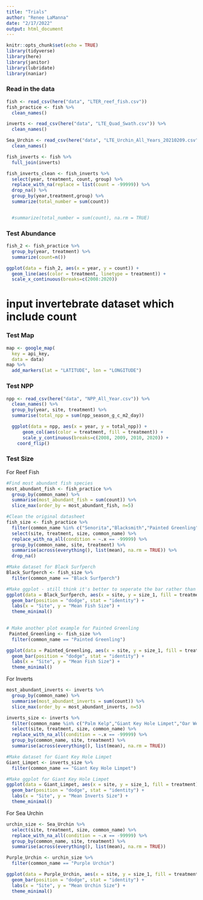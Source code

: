 ```yaml
---
title: "Trials"
author: "Renee LaManna"
date: "2/17/2022"
output: html_document
---
```


```r

knitr::opts_chunk$set(echo = TRUE)
library(tidyverse)
library(here)
library(janitor)
library(lubridate)
library(naniar)
```

### Read in the data
```r
fish <- read_csv(here("data", "LTER_reef_fish.csv"))
fish_practice <- fish %>% 
  clean_names()

inverts <- read_csv(here("data", "LTE_Quad_Swath.csv")) %>% 
  clean_names()

Sea_Urchin <- read_csv(here("data", "LTE_Urchin_All_Years_20210209.csv")) %>%
  clean_names()

```
```r
fish_inverts <- fish %>% 
  full_join(inverts)

fish_inverts_clean <- fish_inverts %>%
  select(year, treatment, count, group) %>%
  replace_with_na(replace = list(count = -99999)) %>%
  drop_na() %>%
  group_by(year,treatment,group) %>%
  summarize(total_number = sum(count))


  #summarize(total_number = sum(count), na.rm = TRUE)
```




### Test Abundance
```r
fish_2 <- fish_practice %>% 
  group_by(year, treatment) %>% 
  summarize(count=n())

ggplot(data = fish_2, aes(x = year, y = count)) +
  geom_line(aes(color = treatment, linetype = treatment)) + 
  scale_x_continuous(breaks=c(2008:2020)) 
```
# input invertebrate dataset which include count

### Test Map
```r
map <- google_map(
  key = api_key,
  data = data)
map %>%
  add_markers(lat = "LATITUDE", lon = "LONGITUDE")
```

### Test NPP
```r
npp <- read_csv(here("data", "NPP_All_Year.csv")) %>% 
  clean_names() %>% 
  group_by(year, site, treatment) %>% 
  summarise(total_npp = sum(npp_season_g_c_m2_day))

  ggplot(data = npp, aes(x = year, y = total_npp)) +
      geom_col(aes(color = treatment, fill = treatment)) + 
      scale_y_continuous(breaks=c(2008, 2009, 2010, 2020)) +
    coord_flip()
```

### Test Size

For Reef Fish
```r
#Find most abundant fish species
most_abundant_fish <- fish_practice %>% 
  group_by(common_name) %>% 
  summarise(most_abundant_fish = sum(count)) %>%  
  slice_max(order_by = most_abundant_fish, n=5) 

#Clean the original datasheet
fish_size <- fish_practice %>%
  filter(common_name %in% c("Senorita","Blacksmith","Painted Greenling","Kelp Bass","Black Surfperch")) %>%
  select(site, treatment, size, common_name) %>%
  replace_with_na_all(condition = ~.x == -99999) %>%
  group_by(common_name, site, treatment) %>%
  summarise(across(everything(), list(mean), na.rm = TRUE)) %>%
  drop_na()

#Make dataset for Black Surfperch
Black_Surfperch <- fish_size %>%
  filter(common_name == "Black Surfperch")

#Make ggplot - still think it's better to seperate the bar rather than stack them together
ggplot(data = Black_Surfperch, aes(x = site, y = size_1, fill = treatment)) +
  geom_bar(position = "dodge", stat = "identity") +
  labs(x = "Site", y = "Mean Fish Size") +
  theme_minimal()
  
```
```r
# Make another plot example for Painted Greenling
 Painted_Greenling <- fish_size %>%
  filter(common_name == "Painted Greenling")

ggplot(data = Painted_Greenling, aes(x = site, y = size_1, fill = treatment)) +
  geom_bar(position = "dodge", stat = "identity") +
  labs(x = "Site", y = "Mean Fish Size") +
  theme_minimal()

```
For Inverts
```r
most_abundant_inverts <- inverts %>% 
  group_by(common_name) %>% 
  summarise(most_abundant_inverts = sum(count)) %>%  
  slice_max(order_by = most_abundant_inverts, n=5) 

inverts_size <- inverts %>%
  filter(common_name %in% c("Palm Kelp","Giant Key Hole Limpet","Oar Weed","Rock Scallop","Warty Sea Cucumber")) %>%
  select(site, treatment, size, common_name) %>%
  replace_with_na_all(condition = ~.x == -99999) %>%
  group_by(common_name, site, treatment) %>%
  summarise(across(everything(), list(mean), na.rm = TRUE))

#Make dataset for Giant Key Hole Limpet
Giant_Limpet <- inverts_size %>%
  filter(common_name == "Giant Key Hole Limpet")

#Make ggplot for Giant Key Hole Limpet
ggplot(data = Giant_Limpet, aes(x = site, y = size_1, fill = treatment)) +
  geom_bar(position = "dodge", stat = "identity") +
  labs(x = "Site", y = "Mean Inverts Size") +
  theme_minimal()
```
For Sea Urchin
```r
urchin_size <- Sea_Urchin %>%
  select(site, treatment, size, common_name) %>%
  replace_with_na_all(condition = ~.x == -99999) %>%
  group_by(common_name, site, treatment) %>%
  summarise(across(everything(), list(mean), na.rm = TRUE))

Purple_Urchin <- urchin_size %>%
  filter(common_name == "Purple Urchin")

ggplot(data = Purple_Urchin, aes(x = site, y = size_1, fill = treatment)) +
  geom_bar(position = "dodge", stat = "identity") +
  labs(x = "Site", y = "Mean Urchin Size") +
  theme_minimal()

```

